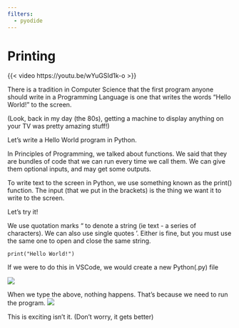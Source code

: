 ```yaml
---
filters:
  - pyodide
---
```


# Printing

{{< video https://youtu.be/wYuGSId1k-o >}}

There is a tradition in Computer Science that the first program anyone should write in a Programming Language is one that writes the words “Hello World!” to the screen.

(Look, back in my day (the 80s), getting a machine to display anything on your TV was pretty amazing stuff!)

Let’s write a Hello World program in Python.

In Principles of Programming, we talked about functions.  We said that they are bundles of code that we can run every time we call them.  We can give them optional inputs, and may get some outputs.

To write text to the screen in Python, we use something known as the print() function.  The input (that we put in the brackets) is the thing we want it to write to the screen.

Let’s try it!

We use quotation marks “ to denote a string (ie text - a series of characters).  We can also use single quotes ‘.  Either is fine, but you must use the same one to open and close the same string.


```pyodide-python
print("Hello World!")
```


:::{.callout-tip}
If we were to do this in VSCode, we would create a new Python(.py) file

![](assets/2024-05-14-20-48-38.png)

When we type the above, nothing happens.  That’s because we need to run the program.
![](assets/2024-05-14-20-52-08.png)

This is exciting isn’t it.  (Don’t worry, it gets better)

:::
